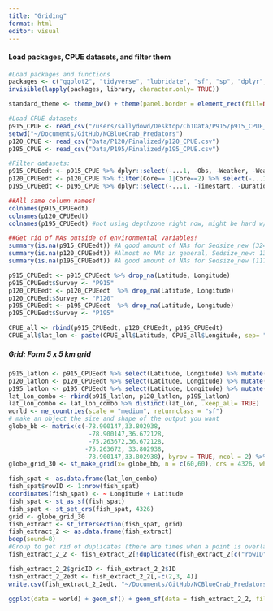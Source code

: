 ```yaml
---
title: "Griding"
format: html
editor: visual
---
```


#### Load packages, CPUE datasets, and filter them

```r
#Load packages and functions 
packages <- c("ggplot2", "tidyverse", "lubridate", "sf", "sp", "dplyr", "rnaturalearth", "readr", "readxl", "spatialEco", "rstatix", "viridis", "BBmisc", "corrplot")
invisible(lapply(packages, library, character.only= TRUE))

standard_theme <- theme_bw() + theme(panel.border = element_rect(fill=NA, colour = "black")) + theme(panel.grid.major = element_blank(), panel.grid.minor = element_blank()) + theme(legend.text.align= 0, legend.title= element_text(size = 12), legend.text = element_text(size= 10), axis.text=element_text(size=10), axis.title=element_text(size=12))

#Load CPUE datasets
p915_CPUE <- read_csv("/users/sallydowd/Desktop/Ch1Data/P915/p915_CPUE_new.csv")
setwd("~/Documents/GitHub/NCBlueCrab_Predators")
p120_CPUE <- read_csv("Data/P120/Finalized/p120_CPUE.csv")
p195_CPUE <- read_csv("Data/P195/Finalized/p195_CPUE.csv")

#Filter datasets:
p915_CPUEedt <- p915_CPUE %>% dplyr::select(-...1, -Obs, -Weather, -Weather, -Sedsize, -Btmcomp, -doy, -Wbdytype, -Wbd, -Sample, -Ph, -Quad, -Secchi) %>% rename("Location" = "Area", "Strata/station"= "Strata") %>% filter(between(Year, 2001, 2021)) #added in species of focus for now (still waiting on data)
p120_CPUEedt <- p120_CPUE %>% filter(Core== 1|Core==2) %>% select(-...1, -Program, -Nbrrec3, -Time, -Duration, -doy, -Core, -Sedsize, -Btmcomp, -Secchi) %>% rename("Strata/station"= "Station") %>% filter(between(Year, 2001, 2021))
p195_CPUEedt <- p195_CPUE %>% dplyr::select(-...1, -Timestart, -Duration, -Depthend, -Wbdytype, -Wbd, -Speciesscientificname, -Depthzone, -Secchi_depthcm) %>% rename("Ssal" = "Salinitysurface", "Bsal"= "Salinitybottom", "Stemp"= "Tempsurface", "Btemp"= "Tempbottom", "Latitude"= "Latitudestart", "Longitude"= "Longitudestart", "Colnum"= "Numbertotal", "Control1"= "Eventname", "Strata/station"= "Stationcode", "Depth"= "Depthstart") %>% filter(between(Year, 2001, 2021))

##All same column names! 
colnames(p915_CPUEedt)
colnames(p120_CPUEedt)
colnames(p195_CPUEedt) #not using depthzone right now, might be hard w/ averaging 

##Get rid of NAs outside of environmental variables!
summary(is.na(p915_CPUEedt)) #A good amount of NAs for Sedsize_new (3248) and Btmcomp_new (2714)
summary(is.na(p120_CPUEedt)) #Almost no NAs in general, Sedsize_new: 130
summary(is.na(p195_CPUEedt)) #A good amount of NAs for Sedsize_new (1170) and Btmcomp_new (1080)

p915_CPUEedt <- p915_CPUEedt %>% drop_na(Latitude, Longitude)
p915_CPUEedt$Survey <- "P915"
p120_CPUEedt <- p120_CPUEedt  %>% drop_na(Latitude, Longitude)
p120_CPUEedt$Survey <- "P120"
p195_CPUEedt <- p195_CPUEedt  %>% drop_na(Latitude, Longitude)
p195_CPUEedt$Survey <- "P195"

CPUE_all <- rbind(p915_CPUEedt, p120_CPUEedt, p195_CPUEedt)
CPUE_all$lat_lon <- paste(CPUE_all$Latitude, CPUE_all$Longitude, sep= "_")
```

##### Grid: Form 5 x 5 km grid

```r
p915_latlon <- p915_CPUEedt %>% select(Latitude, Longitude) %>% mutate(lat_lon = paste(Latitude, Longitude, sep= "_"))
p120_latlon <- p120_CPUEedt %>% select(Latitude, Longitude) %>% mutate(lat_lon = paste(Latitude, Longitude, sep= "_"))
p195_latlon <- p195_CPUEedt %>% select(Latitude, Longitude) %>% mutate(lat_lon = paste(Latitude, Longitude, sep= "_"))
lat_lon_combo <- rbind(p915_latlon, p120_latlon, p195_latlon)
lat_lon_combo <- lat_lon_combo %>% distinct(lat_lon, .keep_all= TRUE)
world <- ne_countries(scale = "medium", returnclass = "sf")
# make an object the size and shape of the output you want
globe_bb <- matrix(c(-78.900147,33.802938,
                      -78.900147,36.672128,
                      -75.263672,36.672128,
                     -75.263672, 33.802938,
                     -78.900147,33.802938), byrow = TRUE, ncol = 2) %>% list() %>% st_polygon() %>% st_sfc(., crs = 4326)
globe_grid_30 <- st_make_grid(x= globe_bb, n = c(60,60), crs = 4326, what = 'polygons') %>% st_sf('geometry' = ., data.frame('ID' = 1:length(.))) #grid is 0.06° by 0.06° (5.5 km b/c half of 0.13 which was 10)

fish_spat <- as.data.frame(lat_lon_combo)
fish_spat$rowID <- 1:nrow(fish_spat)
coordinates(fish_spat) <- ~ Longitude + Latitude
fish_spat <- st_as_sf(fish_spat)
fish_spat <- st_set_crs(fish_spat, 4326)
grid <- globe_grid_30
fish_extract <- st_intersection(fish_spat, grid)
fish_extract_2 <- as.data.frame(fish_extract)
beep(sound=8)
#Group to get rid of duplicates (there are times when a point is overlapping two grid cells)
fish_extract_2_2 <- fish_extract_2[!duplicated(fish_extract_2[c("rowID")]),] #this should be the same size as fish spat, it is 5 observations less, thinking this is bc a few datapoints might be outside of grid cells, didn't change in size from fish_extract_2

fish_extract_2_2$gridID <- fish_extract_2_2$ID
fish_extract_2_2edt <- fish_extract_2_2[,-c(2,3, 4)]
write.csv(fish_extract_2_2edt, "~/Documents/GitHub/NCBlueCrab_Predators/Data/gridded_09.11.23.5km.csv")

ggplot(data = world) + geom_sf() + geom_sf(data = fish_extract_2_2, fill = NA, aes(geometry= geometry)) + geom_sf(data= fish_spat) + theme(panel.background = element_rect(fill = "white", colour = "black")) + coord_sf(xlim=c(-78, -75), ylim=c(33.5,37), expand = TRUE)
```
